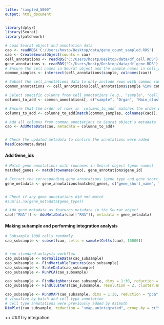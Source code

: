 ---
title: "sampled_5000"
output: html_document
---

```{r}
library(dplyr)
library(Seurat)
library(patchwork)

# Load Seurat object and annotation data
cao <- readRDS('C:/Users/hostp/Desktop/data/gene_count_sampled.RDS')
cao <- CreateSeuratObject(counts = cao)
cell_annotations <- readRDS("C:/Users/hostp/Desktop/data/df_cell.RDS")
gene_annotations <- readRDS("C:/Users/hostp/Desktop/data/df_gene.RDS")
# Ensure the cell names in Seurat object and the sample names in cell_annotations match
common_samples <- intersect(cell_annotations$sample, colnames(cao))

# Subset the cell_annotations data to only include rows with common samples
common_annotations <- cell_annotations[cell_annotations$sample %in% common_samples, ]

# Select specific columns from cell_annotations (e.g., "sample", "cell_type", "treatment")
columns_to_add <- common_annotations[, c("sample", "Organ", "Main_cluster_name", "Organ_cell_lineage")]  # Replace with your column names

# Ensure that the order of rows in `columns_to_add` matches the order of cells in Seurat object
columns_to_add <- columns_to_add[match(common_samples, colnames(cao)), ]

# Add all columns from common_annotations to Seurat object's metadata
cao <- AddMetaData(cao, metadata = columns_to_add)


# Check the updated metadata to confirm the annotations were added
head(cao@meta.data)

```
#### Add Gene_ids

```{r}
# Match gene annotations with rownames in Seurat object (gene names)
matched_genes <- match(rownames(cao), gene_annotations$gene_id)

# Extract the corresponding gene annotations (gene_type and gene_short_name)
gene_metadata <- gene_annotations[matched_genes, c("gene_short_name", "gene_type")]


# Check if any gene annotations did not match
#sum(is.na(gene_metadata$gene_type))

# Add gene metadata as features metadata in the Seurat object
cao[["RNA"]] <- AddMetaData(cao[["RNA"]], metadata = gene_metadata)
```


#### Making subample and performing integration analysis

```{r}
# Subsample 1000 cells randomly
cao_subsample <- subset(cao, cells = sample(Cells(cao), 10000))


# run standard anlaysis workflow
cao_subsample <- NormalizeData(cao_subsample)
cao_subsample <- FindVariableFeatures(cao_subsample)
cao_subsample <- ScaleData(cao_subsample)
cao_subsample <- RunPCA(cao_subsample)
```

```{r}
cao_subsample <- FindNeighbors(cao_subsample, dims = 1:30, reduction = "pca")
cao_subsample <- FindClusters(cao_subsample, resolution = 2, cluster.name = "unintegrated_clusters")
```


```{r fig-width=20, fig-height=10, out.width='100%'}

cao_subsample <- RunUMAP(cao_subsample, dims = 1:30, reduction = "pca", reduction.name = "umap.unintegrated")
# visualize by batch and cell type annotation
# cell type annotations were previously added by Azimuth
DimPlot(cao_subsample, reduction = "umap.unintegrated", group.by = c("seurat_clusters", "Organ"))

```

++
###Try integration

```{r}

```


















